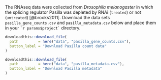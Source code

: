The RNAseq data were collected from *Drosophila melanogaster* in which the splicing regulator Pasilla was depleted by RNAi (`treated`) or not (`untreated`) [@brooks2011]. Download the data sets `pasilla_gene_counts.csv` and `pasilla_metadata.csv` below and place them in your `` `r params$project` `` directory.

```r
downloadthis::download_file(
  path         = here("data", "pasilla_gene_counts.csv"),
  button_label = "Download Pasilla count data"
)

downloadthis::download_file(
  path         = here("data", "pasilla_metadata.csv"),
  button_label = "Download Pasilla metadata"
)
```

